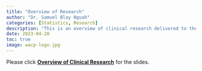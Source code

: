 ```yaml
---
title: "Overview of Research"
author: "Dr. Samuel Blay Nguah"
categories: [Statistics, Research]
description: "This is an overview of clinical research delivered to the Family Medicine Faculty of the WACP and GCPS." 
date: 2023-04-28
toc: true
image: wacp-logo.jpg
---
```


Please click [**Overview of Clinical Research**](https://fammedtalk1.netlify.app) for the slides.
